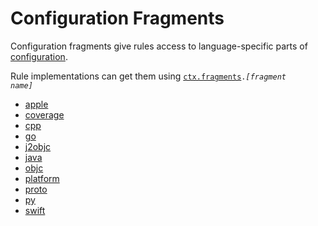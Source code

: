 <html devsite>
<head>
  <meta name="project_path" value="/_project.yaml">
  <meta name="book_path" value="/versions/6.5.0/_book.yaml">
</head>
<body>
<h1 class="page-title">Configuration Fragments</h1>

Configuration fragments give rules access to language-specific parts of <a href="configuration.html">configuration</a>. <p>Rule implementations can get them using <code><a href="ctx.html#fragments">ctx.fragments</a>.<i>[fragment name]</i></code>

<ul>

<li><a href="/versions/6.5.0/rules/lib/apple">apple</a></li>

<li><a href="/versions/6.5.0/rules/lib/coverage">coverage</a></li>

<li><a href="/versions/6.5.0/rules/lib/cpp">cpp</a></li>

<li><a href="/versions/6.5.0/rules/lib/go">go</a></li>

<li><a href="/versions/6.5.0/rules/lib/j2objc">j2objc</a></li>

<li><a href="/versions/6.5.0/rules/lib/java">java</a></li>

<li><a href="/versions/6.5.0/rules/lib/objc">objc</a></li>

<li><a href="/versions/6.5.0/rules/lib/platform">platform</a></li>

<li><a href="/versions/6.5.0/rules/lib/proto">proto</a></li>

<li><a href="/versions/6.5.0/rules/lib/py">py</a></li>

<li><a href="/versions/6.5.0/rules/lib/swift">swift</a></li>
</ul>
</body>
</html>
